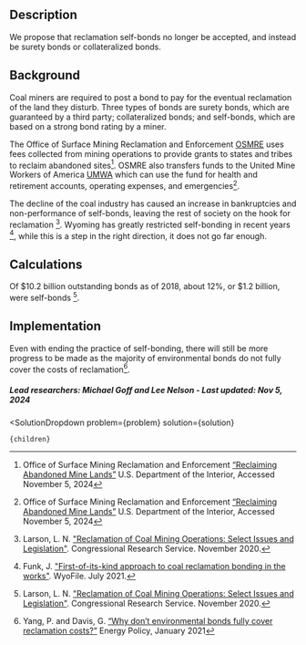 

## Description
We propose that reclamation self-bonds no longer be accepted, and instead be surety bonds or collateralized bonds.

## Background
Coal miners are required to post a bond to pay for the eventual reclamation of the land they disturb. Three types of bonds are surety bonds, which are guaranteed by a third party; collateralized bonds; and self-bonds, which are based on a strong bond rating by a miner. 

The Office of Surface Mining Reclamation and Enforcement [OSMRE]( https://www.osmre.gov/) uses fees collected from mining operations to provide grants to states and tribes to reclaim abandoned sites[^"2"]. OSMRE also transfers funds to the United Mine Workers of America [UMWA]( https://umwa.org/) which can use the fund for health and retirement accounts, operating expenses, and emergencies[^"2"].

The decline of the coal industry has caused an increase in bankruptcies and non-performance of self-bonds, leaving the rest of society on the hook for reclamation [^"7"]. Wyoming has greatly restricted self-bonding in recent years [^"5"], while this is a step in the right direction, it does not go far enough.

## Calculations
Of $10.2 billion outstanding bonds as of 2018, about 12%, or $1.2 billion, were self-bonds [^"7"].

## Implementation
Even with ending the practice of self-bonding, there will still be more progress to be made as the majority of environmental bonds do not fully cover the costs of reclamation[^"1"].

##### Lead researchers: Michael Goff and Lee Nelson - Last updated: Nov 5, 2024

[^"5"]: Funk, J. ["First-of-its-kind approach to coal reclamation bonding in the works"](https://wyofile.com/first-of-its-kind-approach-to-coal-reclamation-bonding-in-the-works/). WyoFile. July 2021.

[^"7"]: Larson, L. N. ["Reclamation of Coal Mining Operations: Select Issues and Legislation"](https://crsreports.congress.gov/product/pdf/R/R46610). Congressional Research Service. November 2020.

[^"1"]: Yang, P. and Davis, G. [“Why don’t environmental bonds fully cover reclamation costs?”]( https://www.mines.edu/global-energy-future/wp-content/uploads/sites/361/2022/10/Why-dont-environmental-bonds-fully-cover-reclamation-costs.pdf) Energy Policy, January 2021

[^"2"]: Office of Surface Mining Reclamation and Enforcement [“Reclaiming Abandoned Mine Lands”]( https://www.osmre.gov/programs/reclaiming-abandoned-mine-lands#:~:text=AML%20Fee%2Dbased%20Reclamation%20Fund,of%20the%20AML%20Fund%20report.) U.S. Department of the Interior, Accessed November 5, 2024


  <SolutionDropdown 
    problem={problem} 
    solution={solution}
  >
    {children}
  </SolutionDropdown>